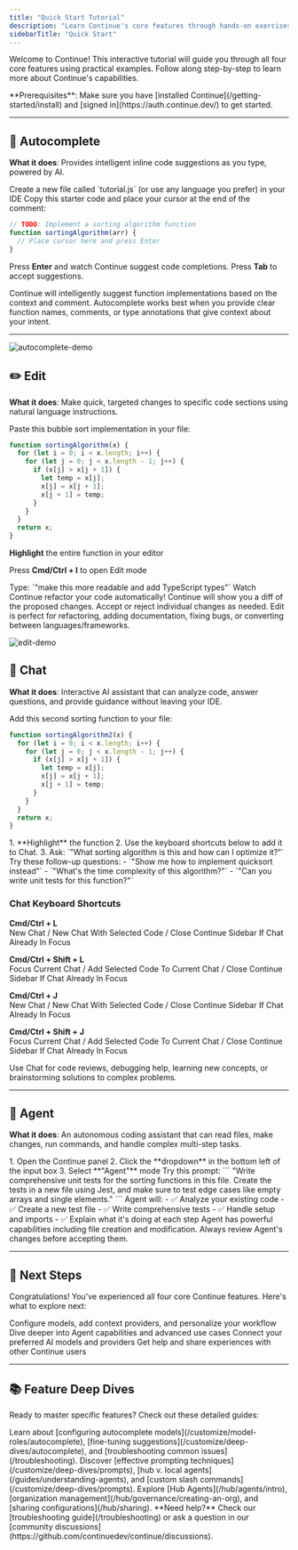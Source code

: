 ```yaml
---
title: "Quick Start Tutorial"
description: "Learn Continue's core features through hands-on exercises. Get started with Autocomplete, Edit, Chat, and Agent in minutes."
sidebarTitle: "Quick Start"
---
```


Welcome to Continue! This interactive tutorial will guide you through all four core features using practical examples. Follow along step-by-step to learn more about Continue's capabilities.

<Info>
  **Prerequisites**: Make sure you have [installed
  Continue](/getting-started/install) and [signed
  in](https://auth.continue.dev/) to get started.
</Info>

---

## 🔄 Autocomplete

**What it does**: Provides intelligent inline code suggestions as you type, powered by AI.

<Steps>
<Step title="Create a Test File">
Create a new file called `tutorial.js` (or use any language you prefer) in your IDE
</Step>

<Step title="Try Autocomplete">
Copy this starter code and place your cursor at the end of the comment:

```javascript
// TODO: Implement a sorting algorithm function
function sortingAlgorithm(arr) {
  // Place cursor here and press Enter
}
```

Press **Enter** and watch Continue suggest code completions. Press **Tab** to accept suggestions.

</Step>

<Step title="See the Magic">
Continue will intelligently suggest function implementations based on the context and comment.
</Step>
</Steps>

<Tip>
  Autocomplete works best when you provide clear function names, comments, or
  type annotations that give context about your intent.
</Tip>

---

![autocomplete-demo](../images/autocomplete-quick-start.gif)

## ✏️ Edit

**What it does**: Make quick, targeted changes to specific code sections using natural language instructions.

<Steps>
<Step title="Add Sample Code">
Paste this bubble sort implementation in your file:

```javascript
function sortingAlgorithm(x) {
  for (let i = 0; i < x.length; i++) {
    for (let j = 0; j < x.length - 1; j++) {
      if (x[j] > x[j + 1]) {
        let temp = x[j];
        x[j] = x[j + 1];
        x[j + 1] = temp;
      }
    }
  }
  return x;
}
```

</Step><Step title="Highlight the Function">
**Highlight** the entire function in your editor
</Step>

<Step title="Open Edit Mode">Press **Cmd/Ctrl + I** to open Edit mode</Step>

<Step title="Give Instructions">
  Type: `"make this more readable and add TypeScript types"`
</Step>

<Step title="Watch the Magic">
  Watch Continue refactor your code automatically!
</Step>

<Step title="Review Changes">
Continue will show you a diff of the proposed changes. Accept or reject individual changes as needed.
</Step>
</Steps>

<Note>
  Edit is perfect for refactoring, adding documentation, fixing bugs, or
  converting between languages/frameworks.
</Note>

![edit-demo](../images/edit-quick-start.gif)

## 💬 Chat

**What it does**: Interactive AI assistant that can analyze code, answer questions, and provide guidance without leaving your IDE.

<Steps>
<Step title="Add Another Function">
Add this second sorting function to your file:

```javascript
function sortingAlgorithm2(x) {
  for (let i = 0; i < x.length; i++) {
    for (let j = 0; j < x.length - 1; j++) {
      if (x[j] > x[j + 1]) {
        let temp = x[j];
        x[j] = x[j + 1];
        x[j + 1] = temp;
      }
    }
  }
  return x;
}
```

</Step>
<Step title="Start a Conversation">
1. **Highlight** the function 
2. Use the keyboard shortcuts below to add it to Chat.
3. Ask: `"What sorting algorithm is this and how can I optimize it?"`
</Step>

<Step title="Explore Further">
Try these follow-up questions:
- `"Show me how to implement quicksort instead"`
- `"What's the time complexity of this algorithm?"`
- `"Can you write unit tests for this function?"`
</Step>
</Steps>

### Chat Keyboard Shortcuts

<Tabs>
<Tab title="VS Code">

**Cmd/Ctrl + L**  
New Chat / New Chat With Selected Code / Close Continue Sidebar If Chat Already In Focus

**Cmd/Ctrl + Shift + L**  
Focus Current Chat / Add Selected Code To Current Chat / Close Continue Sidebar If Chat Already In Focus

</Tab>
<Tab title="JetBrains IDEs">

**Cmd/Ctrl + J**  
New Chat / New Chat With Selected Code / Close Continue Sidebar If Chat Already In Focus

**Cmd/Ctrl + Shift + J**  
Focus Current Chat / Add Selected Code To Current Chat / Close Continue Sidebar If Chat Already In Focus

</Tab>
</Tabs>

<Tip>
  Use Chat for code reviews, debugging help, learning new concepts, or
  brainstorming solutions to complex problems.
</Tip>

---

## 🤖 Agent

**What it does**: An autonomous coding assistant that can read files, make changes, run commands, and handle complex multi-step tasks.

<Steps>
<Step title="Switch to Agent Mode">
1. Open the Continue panel
2. Click the **dropdown** in the bottom left of the input box
3. Select **"Agent"** mode
</Step>

<Step title="Give Agent a Complex Task">
  Try this prompt: ``` "Write comprehensive unit tests for the sorting functions
  in this file. Create the tests in a new file using Jest, and make sure to test
  edge cases like empty arrays and single elements." ```
</Step>

<Step title="Watch Agent Work">
Agent will:
- ✅ Analyze your existing code
- ✅ Create a new test file
- ✅ Write comprehensive tests
- ✅ Handle setup and imports
- ✅ Explain what it's doing at each step
</Step>
</Steps>

<Warning>
  Agent has powerful capabilities including file creation and modification.
  Always review Agent's changes before accepting them.
</Warning>

---

## 🚀 Next Steps

Congratulations! You've experienced all four core Continue features. Here's what to explore next:

<CardGroup cols={2}>
  <Card title="Customize Your Setup" icon="gear" href="/customize/overview">
    Configure models, add context providers, and personalize your workflow
  </Card>
  <Card
    title="Advanced Features"
    icon="rocket"
    href="/features/agent/quick-start"
  >
    Dive deeper into Agent capabilities and advanced use cases
  </Card>
  <Card
    title="Model Providers"
    icon="brain"
    href="/customize/model-providers/overview"
  >
    Connect your preferred AI models and providers
  </Card>
  <Card
    title="Join Community"
    icon="users"
    href="https://discord.gg/NWtdYexhMs"
  >
    Get help and share experiences with other Continue users
  </Card>
</CardGroup>

---

## 📚 Feature Deep Dives

Ready to master specific features? Check out these detailed guides:

<AccordionGroup>
  <Accordion title="Autocomplete Deep Dive">
    Learn about [configuring autocomplete
    models](/customize/model-roles/autocomplete), [fine-tuning
    suggestions](/customize/deep-dives/autocomplete), and [troubleshooting
    common issues](/troubleshooting).
  </Accordion>

<Accordion title="Chat & Agent Best Practices">
  Discover [effective prompting techniques](/customize/deep-dives/prompts), [hub
  v. local agents](/guides/understanding-agents), and [custom slash
  commands](/customize/deep-dives/prompts).
</Accordion>

  <Accordion title="Enterprise & Teams">
    Explore [Hub Agents](/hub/agents/intro), [organization
    management](/hub/governance/creating-an-org), and [sharing
    configurations](/hub/sharing).
  </Accordion>
</AccordionGroup>

<Info>
  **Need help?** Check our [troubleshooting guide](/troubleshooting) or ask a
  question in our [community
  discussions](https://github.com/continuedev/continue/discussions).
</Info>
